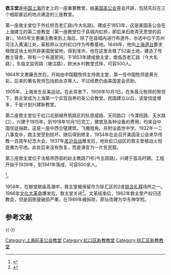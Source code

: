 '''救主堂'''是[[中国|中国]][[上海|上海]]历史上的一座重要教堂，由[[美国圣公会|美国圣公会]]差会开辟，包括先后在三个相距甚远的地点建造的三座教堂。

第一座救主堂位于外虹桥百老汇路(今大名路)。建成于1853年，这是美国圣公会在上海建立的第二座教堂（第一座教堂位于县城内虹桥，即后来石皮弄天恩堂的前身）。1845年文惠廉主教来到上海后，除了在县城内进行布道外，亦选中位于苏州河注入黄浦江处，英租界以北的虹口作为传教基地。1848年，他向[[上海道台|上海道台]]要求租借这块土地开辟美国居留地，得到准许。他在这里永租了52亩土地，建造了传教士宿舍，带有一个布道房间。于1853年建成救主堂，南临百老汇路（今大名路），东临文监师路（塘沽路），欧洲乡村教堂式样，可容500人。

1864年文惠廉去世后，开始由中国籍牧师主持救主堂，第一任中国牧师是黄光彩，后来的著名牧师包括颜永京等人。不过经费仍由美国差会资助。

1905年，上海发生反美运动。在此背景下，1906年10月1日，在朱葆元牧师的带领下，救主堂成为上海第一个实现自养的圣公会教堂。民国建立以后，该堂信徒增多，于是计划兴建新教堂。

第二座救主堂位于虹口北部越界筑路区的狄思威路、天同路口（今溧阳路、天水路口），兴建于1915年，到1918年10月1日完工，建筑及各种设备的费用，均来自中国信徒捐款。这是一座中西合璧建筑，飞檐翘角。并附设昌世中学。1932年一二八事变中，救主堂受到损坏。随后得到修复，1934年在此召开美国圣公会来华传教一百周年纪念大会。1937年[[淞沪会战|淞沪会战]]爆发后，地处虹口战区的救主堂被战火彻底夷为平地。此处后来没有恢复，而是演变为一片贫民窟。

第三座救主堂位于法租界西部的赵主教路71号(今五原路)，兴建于孤岛时期。工程开始于1939年，到1941年落成，可容500余人。

<ref>{{cite web 
 |last= 
 |first= 
 |authorlink= 
 |title=上海通志 >> 第十四卷 民族·宗教 >> 第六章　基督教  >> 第二节　差会、教派、教堂 
 |publisher= 
 |url=http://www.shtong.gov.cn/newsite/node2/node2247/node79044/node79331/node79340/userobject1ai103718.html 
 |accessdate=2010-05-12 
 |deadurl=yes 
 |archiveurl=https://web.archive.org/web/20110805001404/http://www.shtong.gov.cn/newsite/node2/node2247/node79044/node79331/node79340/userobject1ai103718.html 
 |archivedate=2011-08-05 
 }}</ref>。

1958年，在献堂献庙高潮中，救主堂被保留作为徐汇区的2座[[联合礼拜|联合礼拜]]场所之一。1966年[[文化大革命|文化大革命]]爆发后，救主堂关闭<ref>{{cite web 
 |last= 
 |first= 
 |authorlink= 
 |title=上海宗教志 >> 第五编基督教 >> 第一章场所 >> 第二节　差会所属教堂 
 |publisher= 
 |url=http://www.shtong.gov.cn/newsite/node2/node2245/node75195/node75204/node75303/node75317/userobject1ai92056.html 
 |accessdate=2010-05-12 
 |deadurl=yes 
 |archiveurl=https://web.archive.org/web/20150709114130/http://www.shtong.gov.cn/newsite/node2/node2245/node75195/node75204/node75303/node75317/userobject1ai92056.html 
 |archivedate=2015-07-09 
 }}</ref>。文革结束后，1982年救主堂产权归还教会，但是因房屋破损严重，在1989年被拆除，原址改建为华东神学院。  

==参考文献==
<div class="references-small">
<references />
</div>

{{-}}

[[Category:上海前圣公会教堂|Category:上海前圣公会教堂]]
[[Category:虹口区新教教堂|Category:虹口区新教教堂]]
[[Category:徐汇区新教教堂|Category:徐汇区新教教堂]]